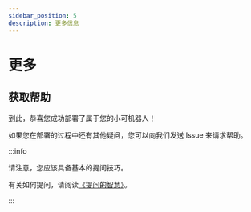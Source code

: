 ```yaml
---
sidebar_position: 5
description: 更多信息
---
```


# 更多

## 获取帮助

到此，恭喜您成功部署了属于您的小可机器人！

如果您在部署的过程中还有其他疑问，您可以向我们发送 Issue 来请求帮助。

:::info

请注意，您应该具备基本的提问技巧。

有关如何提问，请阅读[《提问的智慧》](https://github.com/ryanhanwu/How-To-Ask-Questions-The-Smart-Way/blob/main/README-zh_CN.md)。

:::
